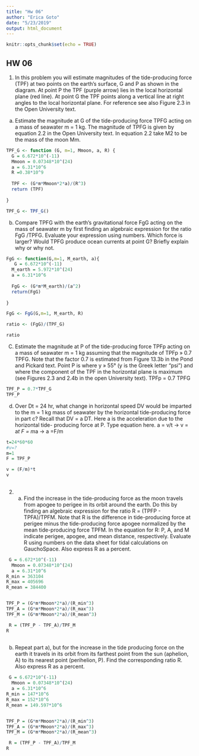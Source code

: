 ```yaml
---
title: "Hw 06"
author: "Erica Goto"
date: "5/23/2019"
output: html_document
---
```


```r
knitr::opts_chunk$set(echo = TRUE)
```

## HW 06

1. In this problem you will estimate magnitudes of the tide-producing force (TPF) at two points on the earth’s surface, G and P as shown in the diagram. At point P the TPF (purple arrow) lies in the local horizontal plane (red line). At point G the TPF points along a vertical line at right angles to the local horizontal plane. For reference see also Figure 2.3 in the Open University text. 
a) Estimate the magnitude at G of the tide-producing force TPFG acting on a mass of seawater m = 1 kg. The magnitude of TPFG is given by equation 2.2 in the Open University text. In equation 2.2 take M2 to be the mass of the moon Mm. 

```r
TPF_G <- function (G, m=1, Mmoon, a, R) {
  G = 6.672*10^(-11)
  Mmoon = 0.07348*10^(24)
  a = 6.31*10^6
  R =0.38*10^9
  
  TPF <- (G*m*Mmoon*2*a)/(R^3)
  return (TPF)
    
}

TPF_G <- TPF_G()
```

b) Compare TPFG with the earth’s gravitational force FgG acting on the mass of seawater m by first finding an algebraic expression for the ratio FgG /TPFG. Evaluate your expression using numbers. Which force is larger? Would TPFG produce ocean currents at point G? Briefly explain why or why not. 
```r

FgG <- function(G,m=1, M_earth, a){
   G = 6.672*10^(-11)
  M_earth = 5.972*10^(24)
  a = 6.31*10^6
  
  FgG <- (G*m*M_earth)/(a^2)
  return(FgG)
  
}

FgG <- FgG(G,m=1, M_earth, R)

ratio <- (FgG)/(TPF_G) 

ratio
```

C) Estimate the magnitude at P of the tide-producing force TPFp acting on a mass of seawater m = 1 kg assuming that the magnitude of TPFp » 0.7 TPFG. Note that the factor 0.7 is estimated from Figure 13.3b in the Pond and Pickard text. Point P is where y » 55° (y is the Greek letter “psi”) and where the component of the TPF in the horizontal plane is maximum (see Figures 2.3 and 2.4b in the open University text). 
TPFp = 0.7 TPFG
```r
TPF_P = 0.7*TPF_G
TPF_P
```

d) Over Dt = 24 hr, what change in horizontal speed DV would be imparted to the m = 1 kg mass of seawater by the horizontal tide-producing force in part c? Recall that DV = a DT. Here a is the acceleration due to the horizontal tide- producing force at P. 
Type equation here.
a = v/t -> v = a*t
F = m*a -> a =F/m

```r
t=24*60*60
#v=?
m=1
F = TPF_P

v = (F/m)*t
v
  
```

2. a) Find the increase in the tide-producing force as the moon travels from apogee to perigee in its orbit around the earth. Do this by finding an algebraic expression for the ratio R = (TPFP - TPFA)/TPFM. Note that R is the difference in tide-producing force at perigee minus the tide-producing force apogee normalized by the mean tide-producing force TPFM. In the equation for R: P, A, and M indicate perigee, apogee, and mean distance, respectively. Evaluate R using numbers on the data sheet for tidal calculations on GauchoSpace. Also express R as a percent. 
```r
 G = 6.672*10^(-11)
  Mmoon = 0.07348*10^(24)
  a = 6.31*10^6
R_min = 363104
R_max = 405696
R_mean = 384400


TPF_P = (G*m*Mmoon*2*a)/(R_min^3)
TPF_A = (G*m*Mmoon*2*a)/(R_max^3)
TPF_M = (G*m*Mmoon*2*a)/(R_mean^3)

 R = (TPF_P - TPF_A)/TPF_M
R
  
```

b) Repeat part a), but for the increase in the tide producing force on the earth it travels in its orbit from its farthest point from the sun (aphelion, A) to its nearest point (perihelion, P). Find the corresponding ratio R. Also express R as a percent. 


```r
 G = 6.672*10^(-11)
  Mmoon = 0.07348*10^(24)
  a = 6.31*10^6
R_min = 147*10^6
R_max = 152*10^6
R_mean = 149.597*10^6


TPF_P = (G*m*Mmoon*2*a)/(R_min^3)
TPF_A = (G*m*Mmoon*2*a)/(R_max^3)
TPF_M = (G*m*Mmoon*2*a)/(R_mean^3)

 R = (TPF_P - TPF_A)/TPF_M
R
  
```